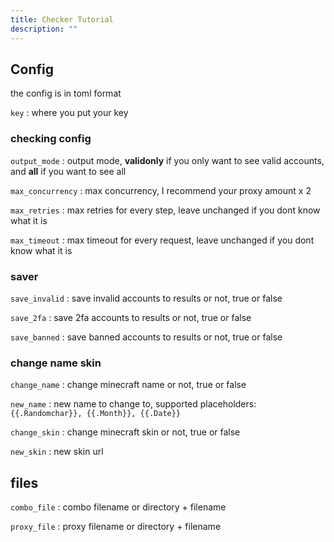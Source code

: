 ```yaml
---
title: Checker Tutorial
description: ""
---
```


## Config

the config is in toml format

`key` : where you put your key

### checking config

`output_mode` : output mode, **validonly** if you only want to see valid accounts, and **all** if you want to see all

`max_concurrency` : max concurrency, I recommend your proxy amount x 2

`max_retries` : max retries for every step, leave unchanged if you dont know what it is

`max_timeout` : max timeout for every request, leave unchanged if you dont know what it is

### saver

`save_invalid` : save invalid accounts to results or not, true or false

`save_2fa` : save 2fa accounts to results or not, true or false

`save_banned` : save banned accounts to results or not, true or false

### change name skin

`change_name` : change minecraft name or not, true or false

`new_name` : new name to change to, supported placeholders: `{{.Randomchar}}, {{.Month}}, {{.Date}}`

`change_skin` : change minecraft skin or not, true or false

`new_skin` : new skin url

## files

`combo_file` : combo filename or directory + filename

`proxy_file` : proxy filename or directory + filename